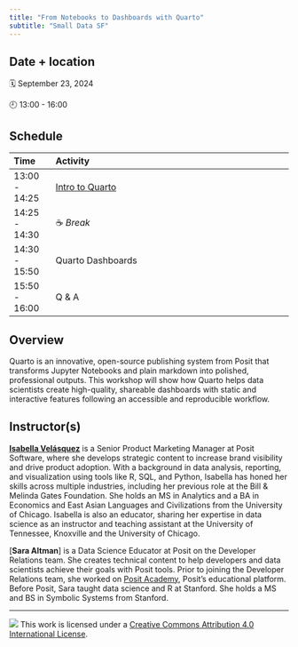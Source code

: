 ```yaml
---
title: "From Notebooks to Dashboards with Quarto"
subtitle: "Small Data SF"
---
```


## Date + location

🗓️ September 23, 2024

🕘 13:00 - 16:00  

## Schedule

| Time          | Activity                                                                            |
|:--------------|:------------------------------------------------------------------------------------|
| 13:00 - 14:25 | [Intro to Quarto](0-intro-to-quarto/)                                           |
| 14:25 - 14:30 | ☕ *Break*                                                                   |
| 14:30 - 15:50 | Quarto Dashboards                                    |
| 15:50 - 16:00 | Q & A                                                                        |

## Overview

Quarto is an innovative, open-source publishing system from Posit that transforms Jupyter Notebooks and plain markdown into polished, professional outputs. This workshop will show how Quarto helps data scientists create high-quality, shareable dashboards with static and interactive features following an accessible and reproducible workflow.

## Instructor(s)



[**Isabella Velásquez**](https://ivelasq.rbind.io/) is a Senior Product Marketing Manager at Posit Software, where she develops strategic content to increase brand visibility and drive product adoption. With a background in data analysis, reporting, and visualization using tools like R, SQL, and Python, Isabella has honed her skills across multiple industries, including her previous role at the Bill & Melinda Gates Foundation. She holds an MS in Analytics and a BA in Economics and East Asian Languages and Civilizations from the University of Chicago. Isabella is also an educator, sharing her expertise in data science as an instructor and teaching assistant at the University of Tennessee, Knoxville and the University of Chicago.

[**Sara Altman**] is a Data Science Educator at Posit on the Developer Relations team. She creates technical content to help developers and data scientists achieve their goals with Posit tools. Prior to joining the Developer Relations team, she worked on [Posit Academy](https://posit.co/products/enterprise/academy/), Posit's educational platform. Before Posit, Sara taught data science and R at Stanford. She holds a MS and BS in Symbolic Systems from Stanford.  

------------------------------------------------------------------------

![](https://i.creativecommons.org/l/by/4.0/88x31.png) This work is licensed under a [Creative Commons Attribution 4.0 International License](https://creativecommons.org/licenses/by/4.0/).
